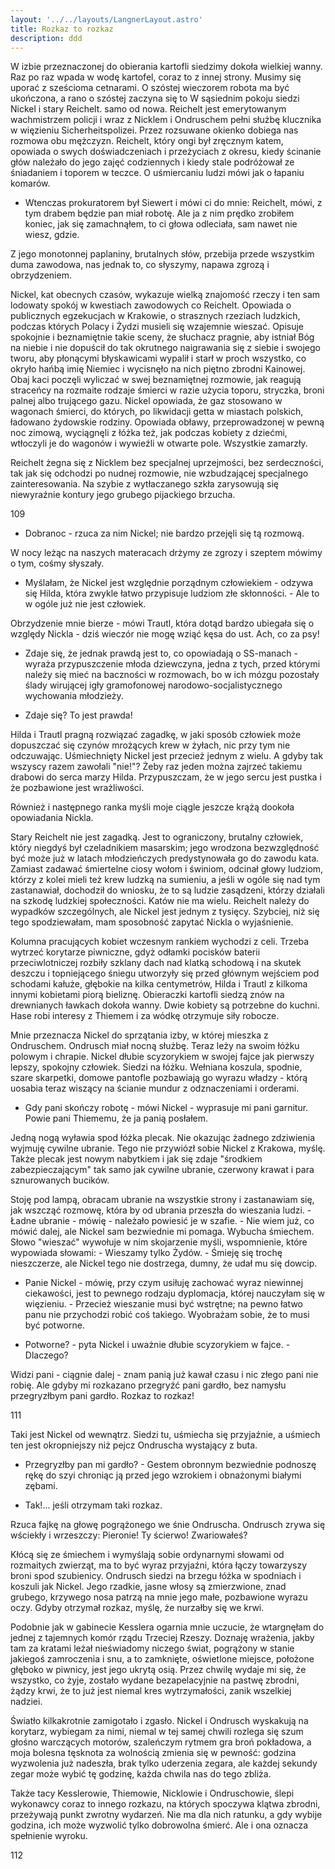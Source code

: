 ```yaml
---
layout: '../../layouts/LangnerLayout.astro'
title: Rozkaz to rozkaz
description: ddd
---
```


W izbie przeznaczonej do obierania kartofli siedzimy dokoła wielkiej wanny. Raz po raz wpada w wodę kartofel, coraz to z innej strony. Musimy się uporać z sześcioma cetnarami. O szóstej wieczorem robota ma być ukończona, a rano o szóstej zaczyna się to W sąsiednim pokoju siedzi Nickel i stary Reichelt. samo od nowa. Reichelt jest emerytowanym wachmistrzem policji i wraz z Nicklem i Ondruschem pełni służbę klucznika w więzieniu Sicherheitspolizei. Przez rozsuwane okienko dobiega nas rozmowa obu mężczyzn. Reichelt, który ongi był zręcznym katem, opowiada o swych doświadczeniach i przeżyciach z okresu, kiedy ścinanie głów należało do jego zajęć codziennych i kiedy stale podróżował ze śniadaniem i toporem w teczce. O uśmiercaniu ludzi mówi jak o łapaniu komarów.

- Wtenczas prokuratorem był Siewert i mówi ci do mnie: Reichelt, mówi, z tym drabem będzie pan miał robotę. Ale ja z nim prędko zrobiłem koniec, jak się zamachnąłem, to ci głowa odleciała, sam nawet nie wiesz, gdzie.

Z jego monotonnej paplaniny, brutalnych słów, przebija przede wszystkim duma zawodowa, nas jednak to, co słyszymy, napawa zgrozą i obrzydzeniem.

Nickel, kat obecnych czasów, wykazuje wielką znajomość rzeczy i ten sam lodowaty spokój w kwestiach zawodowych co Reichelt. Opowiada o publicznych egzekucjach w Krakowie, o strasznych rzeziach ludzkich, podczas których Polacy i Żydzi musieli się wzajemnie wieszać. Opisuje spokojnie i beznamiętnie takie sceny, że słuchacz pragnie, aby istniał Bóg na niebie i nie dopuścił do tak okrutnego naigrawania się z siebie i swojego tworu, aby płonącymi błyskawicami wypalił i starł w proch wszystko, co okryło hańbą imię Niemiec i wycisnęło na nich piętno zbrodni Kainowej. Obaj kaci poczęli wyliczać w swej beznamiętnej rozmowie, jak reagują straceńcy na rozmaite rodzaje śmierci w razie użycia toporu, stryczka, broni palnej albo trującego gazu. Nickel opowiada, że gaz stosowano w wagonach śmierci, do których, po likwidacji getta w miastach polskich, ładowano żydowskie rodziny. Opowiada obławy, przeprowadzonej w pewną noc zimową, wyciągnęli z łóżka też, jak podczas kobiety z dziećmi, wtłoczyli je do wagonów i wywieźli w otwarte pole. Wszystkie zamarzły.

Reichelt żegna się z Nicklem bez specjalnej uprzejmości, bez serdeczności, tak jak się odchodzi po nudnej rozmowie, nie wzbudzającej specjalnego zainteresowania. Na szybie z wytłaczanego szkła zarysowują się niewyraźnie kontury jego grubego pijackiego brzucha.

109

- Dobranoc - rzuca za nim Nickel; nie bardzo przejęli się tą rozmową.

W nocy leżąc na naszych materacach drżymy ze zgrozy i szeptem mówimy o tym, cośmy słyszały.

- Myślałam, że Nickel jest względnie porządnym człowiekiem - odzywa się Hilda, która zwykle łatwo przypisuje ludziom złe skłonności. - Ale to w ogóle już nie jest człowiek.

Obrzydzenie mnie bierze - mówi Trautl, która dotąd bardzo ubiegała się o względy Nickla - dziś wieczór nie mogę wziąć kęsa do ust. Ach, co za psy!

- Zdaje się, że jednak prawdą jest to, co opowiadają o SS-manach - wyraża przypuszczenie młoda dziewczyna, jedna z tych, przed którymi należy się mieć na baczności w rozmowach, bo w ich mózgu pozostały ślady wirującej igły gramofonowej narodowo-socjalistycznego wychowania młodzieży.

- Zdaje się? To jest prawda!

Hilda i Trautl pragną rozwiązać zagadkę, w jaki sposób człowiek może dopuszczać się czynów mrożących krew w żyłach, nic przy tym nie odczuwając. Uśmiechnięty Nickel jest przecież jednym z wielu. A gdyby tak wszyscy razem zawołali "nie!"? Żeby raz jeden można zajrzeć takiemu drabowi do serca marzy Hilda. Przypuszczam, że w jego sercu jest pustka i że pozbawione jest wrażliwości.

Również i następnego ranka myśli moje ciągle jeszcze krążą dookoła opowiadania Nickla.

Stary Reichelt nie jest zagadką. Jest to ograniczony, brutalny człowiek, który niegdyś był czeladnikiem masarskim; jego wrodzona bezwzględność być może już w latach młodzieńczych predystynowała go do zawodu kata. Zamiast zadawać śmiertelne ciosy wołom i świniom, odcinał głowy ludziom, którzy z kolei mieli też krew ludzką na sumieniu, a jeśli w ogóle się nad tym zastanawiał, dochodził do wniosku, że to są ludzie zasądzeni, którzy działali na szkodę ludzkiej społeczności. Katów nie ma wielu. Reichelt należy do wypadków szczególnych, ale Nickel jest jednym z tysięcy. Szybciej, niż się tego spodziewałam, mam sposobność zapytać Nickla o wyjaśnienie.

Kolumna pracujących kobiet wczesnym rankiem wychodzi z celi. Trzeba wytrzeć korytarze piwniczne, gdyż odłamki pocisków baterii przeciwlotniczej rozbiły szklany dach nad klatką schodową i na skutek deszczu i topniejącego śniegu utworzyły się przed głównym wejściem pod schodami kałuże, głębokie na kilka centymetrów, Hilda i Trautl z kilkoma innymi kobietami piorą bieliznę. Obieraczki kartofli siedzą znów na drewnianych ławkach dokoła wanny. Dwie kobiety są potrzebne do kuchni. Hase robi interesy z Thiemem i za wódkę otrzymuje siły robocze.

Mnie przeznacza Nickel do sprzątania izby, w której mieszka z Ondruschem. Ondrusch miał nocną służbę. Teraz leży na swoim łóżku polowym i chrapie. Nickel dłubie scyzorykiem w swojej fajce jak pierwszy lepszy, spokojny człowiek. Siedzi na łóżku. Wełniana koszula, spodnie, szare skarpetki, domowe pantofle pozbawiają go wyrazu władzy - którą uosabia teraz wiszący na ścianie mundur z odznaczeniami i orderami.

- Gdy pani skończy robotę - mówi Nickel - wyprasuje mi pani garnitur. Powie pani Thiememu, że ja panią posłałem.

Jedną nogą wyławia spod łóżka plecak. Nie okazując żadnego zdziwienia wyjmuję cywilne ubranie. Tego nie przywiózł sobie Nickel z Krakowa, myślę. Także plecak jest nowym nabytkiem i jak się zdaje "środkiem zabezpieczającym" tak samo jak cywilne ubranie, czerwony krawat i para sznurowanych bucików.

Stoję pod lampą, obracam ubranie na wszystkie strony i zastanawiam się, jak wszcząć rozmowę, która by od ubrania przeszła do wieszania ludzi. - Ładne ubranie - mówię - należało powiesić je w szafie. - Nie wiem już, co mówić dalej, ale Nickel sam bezwiednie mi pomaga. Wybucha śmiechem. Słowo "wieszać" wywołuje w nim skojarzenie myśli, wspomnienie, które wypowiada słowami: - Wieszamy tylko Żydów. - Śmieję się trochę nieszczerze, ale Nickel tego nie dostrzega, dumny, że udał mu się dowcip.

- Panie Nickel - mówię, przy czym usiłuję zachować wyraz niewinnej ciekawości, jest to pewnego rodzaju dyplomacja, której nauczyłam się w więzieniu. - Przecież wieszanie musi być wstrętne; na pewno łatwo panu nie przychodzi robić coś takiego. Wyobrażam sobie, że to musi być potworne.

- Potworne? - pyta Nickel i uważnie dłubie scyzorykiem w fajce. - Dlaczego?

Widzi pani - ciągnie dalej - znam panią już kawał czasu i nic złego pani nie robię. Ale gdyby mi rozkazano przegryźć pani gardło, bez namysłu przegryzłbym pani gardło. Rozkaz to rozkaz!

111

Taki jest Nickel od wewnątrz. Siedzi tu, uśmiecha się przyjaźnie, a uśmiech ten jest okropniejszy niż pejcz Ondruscha wystający z buta.

- Przegryzłby pan mi gardło? - Gestem obronnym bezwiednie podnoszę rękę do szyi chroniąc ją przed jego wzrokiem i obnażonymi białymi zębami.

- Tak!... jeśli otrzymam taki rozkaz.

Rzuca fajkę na głowę pogrążonego we śnie Ondruscha. Ondrusch zrywa się wściekły i wrzeszczy: Pieronie! Ty ścierwo! Zwariowałeś?

Kłócą się ze śmiechem i wymyślają sobie ordynarnymi słowami od rozmaitych zwierząt, ma to być wyraz przyjaźni, która łączy towarzyszy broni spod szubienicy. Ondrusch siedzi na brzegu łóżka w spodniach i koszuli jak Nickel. Jego rzadkie, jasne włosy są zmierzwione, znad grubego, krzywego nosa patrzą na mnie jego małe, pozbawione wyrazu oczy. Gdyby otrzymał rozkaz, myślę, że nurzałby się we krwi.

Podobnie jak w gabinecie Kesslera ogarnia mnie uczucie, że wtargnęłam do jednej z tajemnych komór rządu Trzeciej Rzeszy. Doznaję wrażenia, jakby tam za kratami leżał nieświadomy niczego świat, pogrążony w stanie jakiegoś zamroczenia i snu, a to zamknięte, oświetlone miejsce, położone głęboko w piwnicy, jest jego ukrytą osią. Przez chwilę wydaje mi się, że wszystko, co żyje, zostało wydane bezapelacyjnie na pastwę zbrodni, żądzy krwi, że to już jest niemal kres wytrzymałości, zanik wszelkiej nadziei.

Światło kilkakrotnie zamigotało i zgasło. Nickel i Ondrusch wyskakują na korytarz, wybiegam za nimi, niemal w tej samej chwili rozlega się szum głośno warczących motorów, szaleńczym rytmem gra broń pokładowa, a moja bolesna tęsknota za wolnością zmienia się w pewność: godzina wyzwolenia już nadeszła, brak tylko uderzenia zegara, ale każdej sekundy zegar może wybić tę godzinę, każda chwila nas do tego zbliża.

Także tacy Kesslerowie, Thiemowie, Nicklowie i Ondruschowie, ślepi wykonawcy coraz to innego rozkazu, na których spoczywa klątwa zbrodni, przeżywają punkt zwrotny wydarzeń. Nie ma dla nich ratunku, a gdy wybije godzina, ich może wyzwolić tylko dobrowolna śmierć. Ale i ona oznacza spełnienie wyroku.

112
